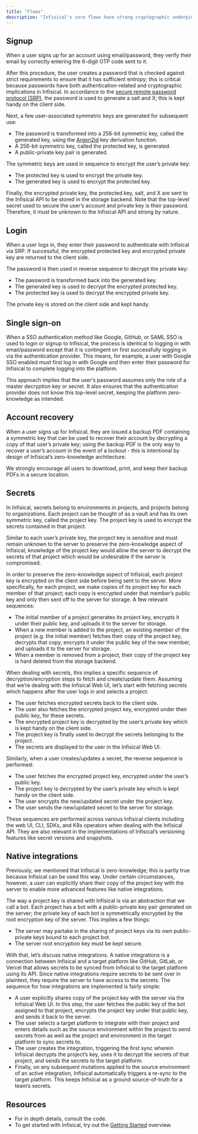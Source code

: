 ```yaml
---
title: "Flows"
description: "Infisical's core flows have strong cryptographic underpinnings."
---
```


## Signup

When a user signs up for an account using email/password, they verify their email by correctly entering the 6-digit OTP code sent to it.

After this procedure, the user creates a password that is checked against strict requirements to ensure that it has sufficient entropy; this is critical because passwords have both authentication-related and cryptographic implications in Infisical. In accordance to the [secure remote password protocol (SRP)](https://en.wikipedia.org/wiki/Secure_Remote_Password_protocol), the password is used to generate a salt and X; this is kept handy on the client side.

Next, a few user-associated symmetric keys are generated for subsequent use:

- The password is transformed into a 256-bit symmetric key, called the generated key, using the [Argon2id](https://en.wikipedia.org/wiki/Argon2) key derivation function. 
- A 256-bit symmetric key, called the protected key, is generated.
- A public-private key pair is generated. 

The symmetric keys are used in sequence to encrypt the user’s private key:

- The protected key is used to encrypt the private key.
- The generated key is used to encrypt the protected key. 

Finally, the encrypted private key, the protected key, salt, and X are sent to the Infisical API to be stored in the storage backend. Note that the top-level secret used to secure the user’s account and private key is their password. Therefore, it must be unknown to the Infisical API and strong by nature.

## Login

When a user logs in, they enter their password to authenticate with Infisical via SRP. If successful, the encrypted protected key and encrypted private key are returned to the client side.

The password is then used in reverse sequence to decrypt the private key:

- The password is transformed back into the generated key.
- The generated key is used to decrypt the encrypted protected key.
- The protected key is used to decrypt the encrypted private key.

The private key is stored on the client side and kept handy.

## Single sign-on

When a SSO authentication method like Google, GitHub, or SAML SSO is used to login or signup to Infisical, the process is identical to logging in with email/password except that it is contingent on first successfully logging in via the authentication provider. This means, for example, a user with Google SSO enabled must first log in with Google and then enter their password for Infisical to complete logging into the platform.

This approach implies that the user’s password assumes only the role of a master decryption key or secret. It also ensures that the authentication provider does not know this top-level secret, keeping the platform zero-knowledge as intended.

## Account recovery

When a user signs up for Infisical, they are issued a backup PDF containing a symmetric key that can be used to recover their account by decrypting a copy of that user’s private key; using the backup PDF is the only way to recover a user’s account in the event of a lockout - this is intentional by design of Infisical’s zero-knowledge architecture.

We strongly encourage all users to download, print, and keep their backup PDFs in a secure location.

## Secrets

In Infisical, secrets belong to environments in projects, and projects belong to organizations. Each project can be thought of as a vault and has its own symmetric key, called the project key. The project key is used to encrypt the secrets contained in that project. 

Similar to each user’s private key, the project key is sensitive and must remain unknown to the server to preserve the zero-knowledge aspect of Infisical; knowledge of the project key would allow the server to decrypt the secrets of that project which would be undesirable if the server is compromised.

In order to preserve the zero-knowledge aspect of Infisical, each project key is encrypted on the client side before being sent to the server. More specifically, for each project, we make copies of its project key for each member of that project; each copy is encrypted under that member’s public key and only then sent off to the server for storage. A few relevant sequences:

- The initial member of a project generates its project key, encrypts it under their public key, and uploads it to the server for storage.
- When a new member is added to the project, an existing member of the project (e.g. the initial member) fetches their copy of the project key, decrypts that copy, encrypts it under the public key of the new member, and uploads it to the server for storage.
- When a member is removed from a project, their copy of the project key is hard deleted from the storage backend.

When dealing with secrets, this implies a specific sequence of decryption/encryption steps to fetch and create/update them. Assuming that we’re dealing with the Infisical Web UI, let’s start with fetching secrets which happens after the user logs in and selects a project:

- The user fetches encrypted secrets back to the client side.
- The user also fetches the encrypted project key, encrypted under their public key, for these secrets.
- The encrypted project key is decrypted by the user’s private key which is kept handy on the client side.
- The project key is finally used to decrypt the secrets belonging to the project.
- The secrets are displayed to the user in the Infisical Web UI.

Similarly, when a user creates/updates a secret, the reverse sequence is performed:

- The user fetches the encrypted project key, encrypted under the user’s public key.
- The project key is decrypted by the user’s private key which is kept handy on the client side.
- The user encrypts the new/updated secret under the project key.
- The user sends the new/updated secret to the server for storage.

These sequences are performed across various Infisical clients including the web UI, CLI, SDKs, and K8s operators when dealing with the Infisical API. They are also relevant in the implementations of Infisical’s versioning features like secret versions and snapshots.

## Native integrations

Previously, we mentioned that Infisical is zero-knowledge; this is partly true because Infisical can be used this way. Under certain circumstances, however, a user can explicitly share their copy of the project key with the server to enable more advanced features like native integrations.

The way a project key is shared with Infisical is via an abstraction that we call a bot. Each project has a bot with a public-private key pair generated on the server; the private key of each bot is symmetrically encrypted by the root encryption key of the server. This implies a few things:

- The server may partake in the sharing of project keys via its own public-private keys bound to each project bot.
- The server root encryption key must be kept secure.

With that, let’s discuss native integrations. A native integrations is a connection between Infisical and a target platform like GitHub, GitLab, or Vercel that allows secrets to be synced from Infisical to the target platform using its API. Since native integrations require secrets to be sent over in plaintext, they require the server to have access to the secrets. The sequence for how integrations are implemented is fairly simple:

- A user explicitly shares copy of the project key with the server via the Infisical Web UI. In this step, the user fetches the public key of the bot assigned to that project, encrypts the project key under that public key, and sends it back to the server.
- The user selects a target platform to integrate with their project and enters details such as the source environment within the project to send secrets from as well as the project and environment in the target platform to sync secrets to.
- The user creates the integration, triggering the first sync wherein Infisical decrypts the project’s key, uses it to decrypt the secrets of that project, and sends the secrets to the target platform.
- Finally, on any subsequent mutations applied to the source environment of an active integration, Infisical automatically triggers a re-sync to the target platform. This keeps Infisical as a ground source-of-truth for a team’s secrets.

## Resources

- For in depth details, consult the code.
- To get started with Infisical, try out the [Getting Started](https://infisical.com/docs/documentation/getting-started/introduction) overview.